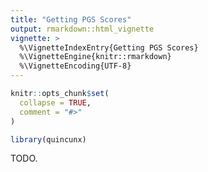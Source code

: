 ```yaml
---
title: "Getting PGS Scores"
output: rmarkdown::html_vignette
vignette: >
  %\VignetteIndexEntry{Getting PGS Scores}
  %\VignetteEngine{knitr::rmarkdown}
  %\VignetteEncoding{UTF-8}
---
```


```r
knitr::opts_chunk$set(
  collapse = TRUE,
  comment = "#>"
)
```

```r
library(quincunx)
```

TODO.
